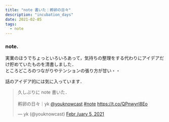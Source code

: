 ```yaml
---
title: "note 書いた：孵卵の日々"
description: "incubation_days"
date: 2021-02-05
tags:
  - note
---
```


### note.

実業のほうでちょっといろいろあって，気持ちの整理をする代わりにアイデアだけ貯めていたものを清書しました．  
ところどころのつながりやテンションの張り方が甘い・・

話のアイデア的には気に入っています．

<blockquote class="twitter-tweet"><p lang="ja" dir="ltr">久しぶりに note 書いた．<br /><br />孵卵の日々｜yk <a href="https://twitter.com/youknowcast?ref_src=twsrc%5Etfw">@youknowcast</a> <a href="https://twitter.com/hashtag/note?src=hash&amp;ref_src=twsrc%5Etfw">#note</a> <a href="https://t.co/QPnwyrI8Eo">https://t.co/QPnwyrI8Eo</a></p>&mdash; yk (@youknowcast) <a href="https://twitter.com/youknowcast/status/1357700342239031299?ref_src=twsrc%5Etfw">Febr /uary 5, 2021</a></blockquote> <script async src="https://platform.twitter.com/widgets.js" charset="utf-8"></script>

